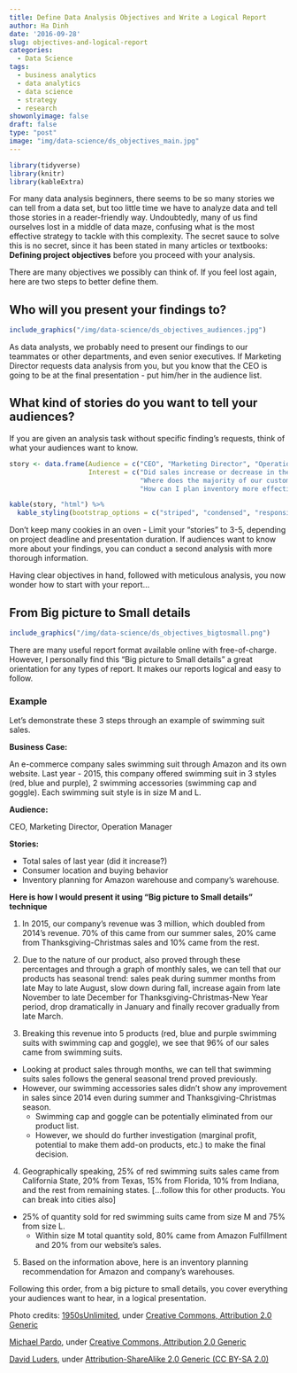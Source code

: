 ```yaml
---
title: Define Data Analysis Objectives and Write a Logical Report
author: Ha Dinh
date: '2016-09-28'
slug: objectives-and-logical-report
categories:
  - Data Science
tags:
  - business analytics
  - data analytics
  - data science
  - strategy
  - research
showonlyimage: false
draft: false
type: "post"
image: "img/data-science/ds_objectives_main.jpg"
---
```


```r
library(tidyverse)
library(knitr)
library(kableExtra)
```

For many data analysis beginners, there seems to be so many stories we can tell from a data set, but too little time we have to analyze data and tell those stories in a reader-friendly way. Undoubtedly, many of us find ourselves lost in a middle of data maze, confusing what is the most effective strategy to tackle with this complexity. The secret sauce to solve this is no secret, since it has been stated in many articles or textbooks: **Defining project objectives** before you proceed with your analysis.

There are many objectives we possibly can think of. If you feel lost again, here are two steps to better define them.

## **Who will you present your findings to?** 

```r
include_graphics("/img/data-science/ds_objectives_audiences.jpg")
```

As data analysts, we probably need to present our findings to our teammates or other departments, and even senior executives. If Marketing Director requests data analysis from you, but you know that the CEO is going to be at the final presentation - put him/her in the audience list.

## **What kind of stories do you want to tell your audiences?**

If you are given an analysis task without specific finding's requests, think of what your audiences want to know.

```r
story <- data.frame(Audience = c("CEO", "Marketing Director", "Operation Manager"),
                    Interest = c("Did sales increase or decrease in the last 2 years? How much revenue we have earned from the beginning of this year? Did sales show a consistent trend over time?",
                                 "Where does the majority of our customers come from? Which products did we sell the most? Where was product A sold the most? Which products should we stop selling? Are there any opportunities for new products?",
                                 "How can I plan inventory more effectively? How many products should I put in warehouse A and B?"))

kable(story, "html") %>% 
  kable_styling(bootstrap_options = c("striped", "condensed", "responsive"))
```

Don't keep many cookies in an oven - Limit your "stories" to 3-5, depending on project deadline and presentation duration. If audiences want to know more about your findings, you can conduct a second analysis with more thorough information.

Having clear objectives in hand, followed with meticulous analysis, you now wonder how to start with your report...

## **From Big picture to Small details**

```r
include_graphics("/img/data-science/ds_objectives_bigtosmall.png")
```

There are many useful report format available online with free-of-charge. However, I personally find this "Big picture to Small details" a great orientation for any types of report. It makes our reports logical and easy to follow.

### **Example**

Let's demonstrate these 3 steps through an example of swimming suit sales.

**Business Case:**

An e-commerce company sales swimming suit through Amazon and its own website. Last year - 2015, this company offered swimming suit in 3 styles (red, blue and purple), 2 swimming accessories (swimming cap and goggle). Each swimming suit style is in size M and L.

**Audience:**

CEO, Marketing Director, Operation Manager

**Stories:**

- Total sales of last year (did it increase?)
- Consumer location and buying behavior
- Inventory planning for Amazon warehouse and company's warehouse.

**Here is how I would present it using "Big picture to Small details" technique** 

1. In 2015, our company's revenue was 3 million, which doubled from 2014's revenue. 70% of this came from our summer sales, 20% came from Thanksgiving-Christmas sales and 10% came from the rest.


2. Due to the nature of our product, also proved through these percentages and through a graph of monthly sales, we can tell that our products has seasonal trend: sales peak during summer months from late May to late August, slow down during fall, increase again from late November to late December for Thanksgiving-Christmas-New Year period, drop dramatically in January and finally recover gradually from late March.


3. Breaking this revenue into 5 products (red, blue and purple swimming suits with swimming cap and goggle), we see that 96% of our sales came from swimming suits. 
  - Looking at product sales through months, we can tell that swimming suits sales follows the general seasonal trend proved previously. 
  - However, our swimming accessories sales didn't show any improvement in sales since 2014 even during summer and Thanksgiving-Christmas season.
    - Swimming cap and goggle can be potentially eliminated from our product list. 
    - However, we should do further investigation (marginal profit, potential to make them add-on products, etc.) to make the final decision.
    

4. Geographically speaking, 25% of red swimming suits sales came from California State, 20% from Texas, 15% from Florida, 10% from Indiana, and the rest from remaining states. [...follow this for other products. You can break into cities also]
  - 25% of quantity sold for red swimming suits came from size M and 75% from size L.
    - Within size M total quantity sold, 80% came from Amazon Fulfillment and 20% from our website's sales.


5. Based on the information above, here is an inventory planning recommendation for Amazon and company's warehouses.

Following this order, from a big picture to small details, you cover everything your audiences want to hear, in a logical presentation.

Photo credits: 
[1950sUnlimited](https://www.flickr.com/photos/blakta2), under [Creative Commons, Attribution 2.0 Generic](https://creativecommons.org/licenses/by/2.0/)

[Michael Pardo](https://www.flickr.com/photos/michaelpardo/), under [Creative Commons, Attribution 2.0 Generic](https://creativecommons.org/licenses/by/2.0/)

[David Luders](https://www.flickr.com/people/42988571@N08/), under [Attribution-ShareAlike 2.0 Generic (CC BY-SA 2.0)](https://creativecommons.org/licenses/by-sa/2.0/)